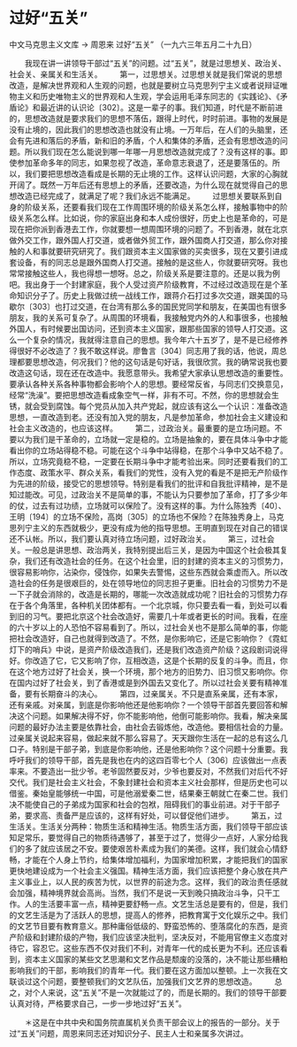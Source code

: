 # 过好“五关”

中文马克思主义文库 -> 周恩来
过好“五关”
（一九六三年五月二十九日）


　　我现在讲一讲领导干部过“五关”的问题。过“五关”，就是过思想关、政治关、社会关、亲属关和生活关。
　　第一，过思想关。过思想关就是我们常说的思想改造，是解决世界观和人生观的问题，也就是要树立马克思列宁主义或者说辩证唯物主义和历史唯物主义的世界观和人生观，学会运用毛泽东同志的《实践论》、《矛盾论》和最近讲的认识论〔302〕。这是一辈子的事。我们知道，时代是不断前进的，思想改造就是要求我们的思想不落伍，跟得上时代，时时前进。事物的发展是没有止境的，因此我们的思想改造也就没有止境。一万年后，在人们的头脑里，还会有先进和落后的矛盾，新和旧的矛盾，个人和集体的矛盾，还会有思想改造的问题。所以我们现在怎么能说到哪一年哪一月思想改造就完成了？没有这样的事。即使参加革命多年的同志，如果忽视了改造，革命意志衰退了，还是要落伍的。所以，我们要把思想改造看成是长期的无止境的工作。这样认识问题，大家的心胸就开阔了。既然一万年后还有思想上的矛盾，还要改造，为什么现在就觉得自己的思想改造已经完成了，就满足了呢？我们永远不能满足。
　　过思想关要联系到自身的阶级关系，还要看我们现在工作周围环境的阶级关系怎么样，接触事物中的阶级关系怎么样。比如说，你的家庭出身和本人成份很好，历史上也是革命的，可是现在把你派到香港去工作，你就要想一想周围环境的问题了。不到香港，就在北京做外交工作，跟外国人打交道，或者做外贸工作，跟外国商人打交道，那么你对接触的人和事就要研究研究了。我们跟资本主义国家做的买卖很多，现在又要引进成套设备，有的同志总是跟外国商人打交道。接触的是这些人，你就要研究呀。我也常常接触这些人，我也得想一想呀。总之，阶级关系是要注意的。还是以我为例吧。我出身于一个封建家庭，我个人受过资产阶级教育，不过经过改造现在是个革命知识分子了。历史上我做过统一战线工作，跟蒋介石打过多次交道，跟美国的马歇尔〔303〕也打过交道，在台湾有那么多的国民党同学和朋友，在美国也有很多朋友，我的关系可复杂了。从周围的环境看，我接触党内外的人和事很多，也接触外国人，有时候要出国访问，还到资本主义国家，跟那些国家的领导人打交道。这么一个复杂的情况，我就得注意自己的思想。我今年六十五岁了，是不是已经修养得很好不必改造了？我不敢这样说。廖鲁言〔304〕同志用了我的话，他说，周总理都要思想改造，何况我们？他的这句话是句好话，我很欣赏。我的确常说我也要改造这句话，现在还在改造中。我愿意带头。我希望大家承认思想改造的重要性。要承认各种关系各种事物都会影响个人的思想。要经常反省，与同志们交换意见，经常“洗澡”。要把思想改造看成象空气一样，非有不可。不然，你的思想就会生锈，就会受到腐蚀。每个党员从加入共产党起，就应该有这么一个认识：准备改造思想，一直改造到老。还没有加入党的朋友，凡是参加革命，参加社会主义建设和社会主义改造的，也应该这样。
　　第二，过政治关。最重要的是立场问题。不要以为我们是干革命的，立场就一定是稳的。立场是抽象的，要在具体斗争中才能看出你的立场站得稳不稳。可能在这个斗争中站得稳，在那个斗争中又站不稳了。所以，立场究竟稳不稳，一定要在长期斗争中才能考验出来。同时还要看我们的工作态度、政策水平、群众关系，看我们的党性，没有入党的看是不是把无产阶级作为先进的阶级，接受它的思想领导。特别是看我们的批评和自我批评精神，是不是知过能改。可见，过政治关不是简单的事，不能认为只要参加了革命，打了多少年的仗，过去有过功绩，立场就可以保险了。没有这样的事。为什么陈独秀〔40〕、王明〔194〕的立场不保险，高岗〔305〕的立场也不保险？在陈独秀身上，马克思列宁主义的东西就极少，更没有成为他的指导思想。王明直到现在对自己的错误还不认帐。所以，我们要认真对待立场问题，过好政治关。
　　第三，过社会关。一般总是讲思想、政治两关，我特别提出后三关，是因为中国这个社会极其复杂，我们还有改造社会的任务。在这个社会里，旧的封建的资本主义的习惯势力，很容易影响你，沾染你，侵蚀你，如果失去警惕，这些东西就会乘虚而入。所以改造社会的任务是很艰巨的，处在领导地位的同志担子更重。旧社会的习惯势力不是一下子就会消除的，改造是长期的，哪能一次改造就成功呢？旧社会的习惯势力存在于各个角落里，各种机关团体都有。一个北京城，你只要去看一看，到处可以看到旧的习气。要把北京这个社会改造好，需要几十年或者更长的时间。我看，在座的六十岁以上的人恐怕不容易看到了。所以，过社会关也不是那么简单的事，你能把社会改造好，自己也就得到改造了。不然，是你影响它，还是它影响你？《霓虹灯下的哨兵》中说，是资产阶级改造我们，还是我们改造资产阶级？这段剧词说得好。你改造了它，它又影响了你，互相改造，这是个长期的反复的斗争。而且，你在这个地方过好了社会关，换一个环境，那个地方的旧势力、旧习惯又影响你。你在国内过好了社会关，到了香港或是到外国去又变化了。所以过社会关要有精神准备，要有长期奋斗的决心。
　　第四，过亲属关。不只是直系亲属，还有本家，还有亲戚。对亲属，到底是你影响他还是他影响你？一个领导干部首先要回答和解决这个问题。如果解决得不好，你不能影响他，他倒可能影响你。我看，解决亲属问题的最好办法主要是依靠社会，由社会去锻炼他，改造他。要相信社会的力量。过亲属关说起来容易，做起来就不那么容易了。天天跟你生活在一起的总有这么几口子。特别是干部子弟，到底是你影响他，还是他影响你？这个问题十分重要。我呼吁我们的领导干部，首先是我也在内的这四百零七个人〔306〕应该做出一点表率来。不要造出一批少爷。老爷固然要反对，少爷也要反对，不然我们对后代不好交代。我们是社会主义社会，不象封建社会和资本主义社会那样，但是历史也可以借鉴。秦始皇能够统一中国，可是他溺爱秦二世，结果秦王朝就亡在秦二世。我们决不能使自己的子弟成为国家和社会的包袱，阻碍我们的事业前进。对于干部子弟，要求高、责备严是应该的，这样有好处，可以督促他们进步。
　　第五，过生活关。生活关分两种：物质生活和精神生活。物质生活方面，我们领导干部应该知足常乐，要觉得自己的物质待遇够了，甚至于过了，觉得少一点好，人家分给我们的多了就应该居之不安。要使艰苦朴素成为我们的美德。这样，我们就会心情舒畅，才能在个人身上节约，给集体增加福利，为国家增加积累，才能把我们的国家更快地建设成为一个社会主义强国。精神生活方面，我们应该把整个身心放在共产主义事业上，以人民的疾苦为忧，以世界的前途为念。这样，我们的政治责任感就会加强，精神境界就会高尚。当然，我们不是说一天到晚只搞政治斗争，只干工作。人的生活要丰富一点，精神更要舒畅一点。文艺生活总是要有的，但是，我们的文艺生活是为了活跃人的思想，提高人的修养，把教育寓于文化娱乐之中。我们的文艺节目要有教育意义。那种庸俗低级的、野蛮恐怖的、堕落腐化的东西，是资产阶级和封建阶级的产物，我们应该坚决批判，坚决反对，不能用官僚主义态度对待它，容忍它。这些东西不仅对我们不利，对青年一代的成长更为不利。还应该看到，资本主义国家的某些文艺思潮和文艺作品是颓废的没落的，决不能让那些糟粕影响我们的干部，影响我们的青年一代。我们要在这方面加以整顿。上一次我在文联谈过这个问题，要整顿我们的文艺队伍，加强我们文艺界的思想改造。
　　总之，对个人来说，这“五关”不是一次就能过了的，而是长期的。我们的领导干部要认真对待，严格要求自己，一步一步地过好“五关”。


　　＊这是在中共中央和国务院直属机关负责干部会议上的报告的一部分。关于过“五关”问题，周恩来同志还对知识分子、民主人士和亲属多次讲过。



